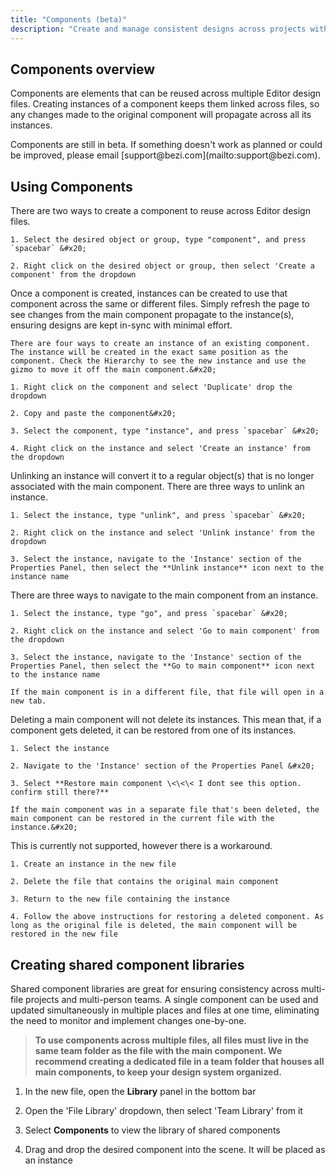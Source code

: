 ```yaml
---
title: "Components (beta)"
description: "Create and manage consistent designs across projects with connected elements."
---
```


## Components overview

Components are elements that can be reused across multiple Editor design files. Creating instances of a component keeps them linked across files, so any changes made to the original component will propagate across all its instances.&#x20;

<Info>
  Components are still in beta. If something doesn't work as planned or could be improved, please email [support@bezi.com](mailto:support@bezi.com).&#x20;
</Info>

## Using Components

<AccordionGroup>
  <Accordion title="Creating a component" defaultOpen={false}>
    There are two ways to create a component to reuse across Editor design files.&#x20;

    1. Select the desired object or group, type "component", and press `spacebar` &#x20;

    2. Right click on the desired object or group, then select 'Create a component' from the dropdown
  </Accordion>

  <Accordion title="Creating an instance of a component" defaultOpen={false}>
    Once a component is created, instances can be created to use that component across the same or different files. Simply refresh the page to see changes from the main component propagate to the instance(s), ensuring designs are kept in-sync with minimal effort.&#x20;

    There are four ways to create an instance of an existing component. The instance will be created in the exact same position as the component. Check the Hierarchy to see the new instance and use the gizmo to move it off the main component.&#x20;

    1. Right click on the component and select 'Duplicate' drop the dropdown

    2. Copy and paste the component&#x20;

    3. Select the component, type "instance", and press `spacebar` &#x20;

    4. Right click on the instance and select 'Create an instance' from the dropdown
  </Accordion>

  <Accordion title="Unlinking an instance" defaultOpen={false}>
    Unlinking an instance will convert it to a regular object(s) that is no longer associated with the main component. There are three ways to unlink an instance.&#x20;

    1. Select the instance, type "unlink", and press `spacebar` &#x20;

    2. Right click on the instance and select 'Unlink instance' from the dropdown

    3. Select the instance, navigate to the 'Instance' section of the Properties Panel, then select the **Unlink instance** icon next to the instance name
  </Accordion>

  <Accordion title="Navigating to the main component from an instance" defaultOpen={false}>
    There are three ways to navigate to the main component from an instance.&#x20;

    1. Select the instance, type "go", and press `spacebar` &#x20;

    2. Right click on the instance and select 'Go to main component' from the dropdown

    3. Select the instance, navigate to the 'Instance' section of the Properties Panel, then select the **Go to main component** icon next to the instance name

    If the main component is in a different file, that file will open in a new tab.
  </Accordion>

  <Accordion title="Restoring a deleted component (no UI for this - error??)" defaultOpen={false}>
    Deleting a main component will not delete its instances. This mean that, if a component gets deleted, it can be restored from one of its instances.&#x20;

    1. Select the instance

    2. Navigate to the 'Instance' section of the Properties Panel &#x20;

    3. Select **Restore main component \<\<\< I dont see this option. confirm still there?**

    If the main component was in a separate file that's been deleted, the main component can be restored in the current file with the instance.&#x20;
  </Accordion>

  <Accordion title="Moving a main component to a different file" defaultOpen={false}>
    This is currently not supported, however there is a workaround.&#x20;

    1. Create an instance in the new file

    2. Delete the file that contains the original main component

    3. Return to the new file containing the instance

    4. Follow the above instructions for restoring a deleted component. As long as the original file is deleted, the main component will be restored in the new file
  </Accordion>
</AccordionGroup>

## Creating shared component libraries

Shared component libraries are great for ensuring consistency across multi-file projects and multi-person teams. A single component can be used and updated simultaneously in multiple places and files at one time, eliminating the need to monitor and implement changes one-by-one.

> **To use components across multiple files, all files must live in the same team folder as the file with the main component. We recommend creating a dedicated file in a team folder that houses all main components, to keep your design system organized.**

1. In the new file, open the **Library** panel in the bottom bar

2. Open the 'File Library' dropdown, then select 'Team Library' from it

3. Select **Components** to view the library of shared components

4. Drag and drop the desired component into the scene. It will be placed as an instance